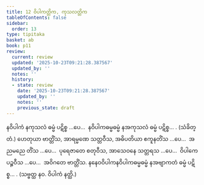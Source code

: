```yaml
---
title: 12 ဝိပါကတ္တိက, ကုသလတ္တိက
tableOfContents: false
sidebar:
  order: 13
type: tipitaka
basket: ab
book: p11
review:
  current: review
  updated: '2025-10-23T09:21:28.387567'
  updated_by: ''
  notes: ''
  history:
  - state: review
    date: '2025-10-23T09:21:28.387567'
    updated_by: ''
    notes: ''
    previous_state: draft
---
```



<ReviewStatus review={frontmatter.review} showDetails={true} />

<HypothesisAnnotation frontmatter={frontmatter} />

<DynamicBreadcrumb />

<Division number="44" book="p11" e="ch" v="40" p="151">

<Paragraph number="105" book="p11">
နဝိပါကံ နကုသလံ ဓမ္မံ ပဋိစ္စ …ပေ…  နဝိပါကဓမ္မဓမ္မံ နအကုသလံ ဓမ္မံ ပဋိစ္စ… . (သံခိတ္တံ.) ဟေတုယာ ဗာတ္တိံသ, အာရမ္မဏေ သတ္တဝီသ, အဓိပတိယာ ဧကူနတိံသ …ပေ…  အညမညေ တိံသ …ပေ…  ပုရေဇာတေ စတုဝီသ, အာသေဝနေ သတ္တရသ …ပေ…  ဝိပါကေ ပဉ္စဝီသ …ပေ…  အဝိဂတေ ဗာတ္တိံသ.
</Paragraph>

<Paragraph number="106" book="p11">
နနေဝဝိပါကနဝိပါကဓမ္မဓမ္မံ နအဗျာကတံ ဓမ္မံ ပဋိစ္စ… . (သဗ္ဗတ္ထ နဝ. ဝိပါကံ နတ္ထိ.)
</Paragraph>
</Division>
